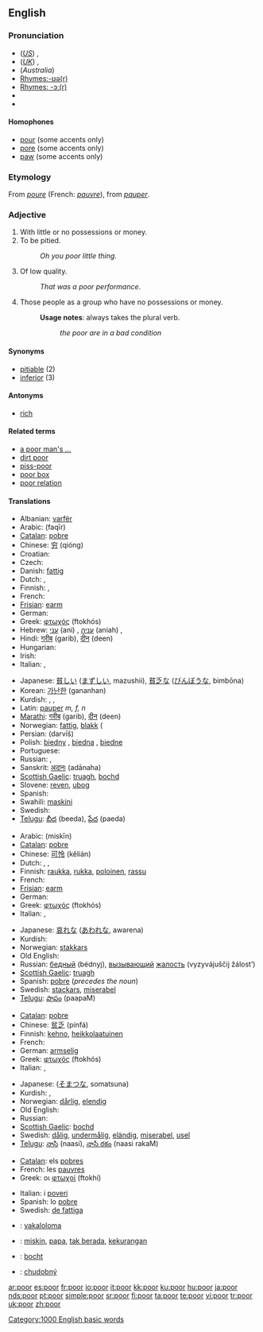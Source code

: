 {{see|pöör}}
{{wikipedia|dab=poor}}
==English==

{{rank|less|till|next|257|poor|present|water|stood}}

===Pronunciation===
* (''[[General American|US]]'') {{IPA|/pʊr/, /pɔr/}}, {{SAMPA|/pUr/, /pOr/}}
* (''[[Received Pronunciation|UK]]'') {{IPA|/pɔː/, /pʊə/}}, {{SAMPA|/pO:/, /pU@/}}
* (''Australia'') {{IPA|/pɔə/}}
* [[Rhymes:English:-ʊə(r)|Rhymes:-ʊə(r)]]
* [[Rhymes:English:-ɔː(r)|Rhymes: -ɔː(r)]]
* {{audio|en-us-poor.ogg|Audio (US)}}
* {{audio|en-uk-poor.ogg|Audio (UK)}}

====Homophones====
*[[pour]] (some accents only)
*[[pore]] (some accents only)
*[[paw]] (some accents only)

===Etymology===
From {{OF.}} ''[[poure]]'' (French: ''[[pauvre]]''), from {{L.}} ''[[pauper]]''.

===Adjective===
{{en-adj|er}}

# With little or no possessions or money.
# To be pitied.
#:''Oh you poor little thing''.
# Of low quality.
#:''That was a poor performance''.
# {{i|with "the"}} Those people as a group who have no possessions or money.
#:'''Usage notes''': always takes the plural verb.
#::''the poor are in a bad condition''

====Synonyms====
*[[pitiable]] (2)
*[[inferior]] (3)

====Antonyms====
*[[rich]]

====Related terms====
*[[a poor man's ...]]
*[[dirt poor]]
*[[piss-poor]]
*[[poor box]]
*[[poor relation]]

====Translations====
{{trans-top|with no possessions or money}}
* Albanian: [[varfër]]
* Arabic: {{Arab|[[فقير]]}} (faqīr)
* [[Catalan]]: [[pobre]]
* Chinese: [[穷]] (qióng)
* Croatian: {{t+|hr|siromašan}}
* Czech: {{t-|cs|chudý|m}}
* Danish: [[fattig]]
* Dutch: {{t+|nl|arm}}, {{t+|nl|berooid}}
* Finnish: {{t+|fi|köyhä}}, {{t-|fi|varaton}}
* French: {{t+|fr|pauvre}}
* [[Frisian]]: [[earm]]
* German: {{t+|de|arm}}
* Greek: [[φτωχός]] (ftokhós) {{m}}
* Hebrew: [[עני]] (ani) {{m}}, [[עניה]] (aniah) {{f}}, {{he-translation|דלת העם|dalat ha'am}}
* Hindi: [[गरीब]] (garib), [[दीन]] (deen)
* Hungarian: {{t-|hu|szegény}}
* Irish: {{t-|ga|bocht|xs=Irish}}
* Italian: {{t+|it|povero|m}}, {{t+|it|povera|f}}
{{trans-mid}}
* Japanese: [[貧しい]] ([[まずしい]], mazushii), [[貧乏な]] ([[びんぼうな]], bimbōna)
* Korean: [[가난한]] (gananhan)
* Kurdish: {{KUchar|[[ده‌ست کورت]]}}, {{KUchar|[[هه‌ژار]]}}, {{KUchar|[[فه‌قیر]]}}
* Latin: [[pauper]] ''m, f, n''
* [[Marathi]]: [[गरीब]] (garib), [[दीन]] (deen)
* Norwegian: [[fattig]], [[blakk]] ({{colloquial}}
* Persian: {{FAchar|[[درویش]]}} (darvīš)
* Polish: [[biedny]] {{m}}, [[biedna]] {{f}}, [[biedne]] {{n}}
* Portuguese: {{t+|pt|pobre}}
* Russian: {{t+|ru|бедный|m|tr=bédnyj|sc=Cyrl}}, {{t+|ru|нищий|m|tr=níščij|sc=Cyrl}}
* Sanskrit: [[अदानः]] (adānaha)
* [[Scottish Gaelic]]: [[truagh]], [[bochd]]
* Slovene: [[reven]], [[ubog]]
* Spanish: {{t+|es|pobre}}
* Swahili: [[maskini]]
* Swedish: {{t+|sv|fattig}}
* [[Telugu]]: [[బీద]] (beeda), [[పేద]] (paeda)
{{trans-bottom}}

{{trans-top|to be pitied}}
* Arabic: {{Arab|[[مسكين]]}} (miskīn)
* [[Catalan]]: [[pobre]]
* Chinese: [[可怜]] (kělián)
* Dutch: {{t+|nl|arm}}, {{t-|nl|arme}}, {{t+|nl|beklagenswaardig}}
* Finnish: [[raukka]], [[rukka]], [[poloinen]], [[rassu]]
* French: {{t+|fr|pitoyable}}
* [[Frisian]]: [[earm]]
* German: {{t+|de|arm}}
* Greek: [[φτωχός]] (ftokhós) {{m}}
* Italian: {{t+|it|povero|m}}, {{t+|it|povera|f}}
{{trans-mid}}
* Japanese: [[哀れな]] ([[あわれな]], awarena)
* Kurdish: {{KUchar|[[گوناح]]}}
* Norwegian: [[stakkars]]
* Old English: {{t-|ang|earm|xs=Old English}}
* Russian: [[бедный]] (bédnyj), [[вызывающий]] [[жалость]] (vyzyvájuščij žálost’)
* [[Scottish Gaelic]]: [[truagh]]
* Spanish: [[pobre]] (''precedes the noun'')
* Swedish: [[stackars]], [[miserabel]]
* [[Telugu]]: [[పాపం]] (paapaM)
{{trans-bottom}}

{{trans-top|of low quality}}
* [[Catalan]]: [[pobre]]
* Chinese: [[贫乏]] (pínfá)
* Finnish: [[kehno]], [[heikkolaatuinen]]
* French: {{t+|fr|piètre}}
* German: [[armselig#German|armselig]]
* Greek: [[φτωχός]] (ftokhós) {{m}}
* Italian: {{t+|it|misero|m}}, {{t+|it|misera|f}}
{{trans-mid}}
* Japanese: {{JAchar|[[粗末な]]}} ([[そまつな]], somatsuna)
* Kurdish: {{KUchar|[[خه‌راپ]]}}, {{KUchar|[[بێ قیمه‌ت]]}}
* Norwegian: [[dårlig]], [[elendig]]
* Old English: {{t-|ang|earm|xs=Old English}}
* Russian: {{t+|ru|жалкий|tr=žálkij|sc=Cyrl}}
* [[Scottish Gaelic]]: [[bochd]]
* Swedish: [[dålig]], [[undermålig]], [[eländig]], [[miserabel]], [[usel]]
* [[Telugu]]: [[నాసి]] (naasi), [[నాసి రకం]] (naasi rakaM)
{{trans-bottom}}

{{trans-top|those with no possessions}}
* [[Catalan]]: els [[pobres]]
* French: les [[pauvres]] {{m|p}}
* Greek: οι [[φτωχοί]] (ftokhí) {{m|p}}
{{trans-mid}}
* Italian: i [[poveri]] {{m|p}}
* Spanish: lo [[pobre]] {{n}}
* Swedish: [[de fattiga]] {{c|p}}
{{trans-bottom}}

{{checktrans-top}}
*{{ttbc|Fijian}}:  [[vakaloloma]]
*{{ttbc|Indonesian}}: [[miskin]], [[papa]], [[tak berada]], [[kurang|kekurangan]]
*{{ttbc|Irish}}: [[bocht]]
*{{ttbc|Slovak}}: [[chudobný]]
{{checktrans-mid}}
{{checktrans-bottom}}

[[Category:1000 English basic words]]

[[ar:poor]]
[[es:poor]]
[[fr:poor]]
[[io:poor]]
[[it:poor]]
[[kk:poor]]
[[ku:poor]]
[[hu:poor]]
[[ja:poor]]
[[nds:poor]]
[[pt:poor]]
[[simple:poor]]
[[sr:poor]]
[[fi:poor]]
[[ta:poor]]
[[te:poor]]
[[vi:poor]]
[[tr:poor]]
[[uk:poor]]
[[zh:poor]]